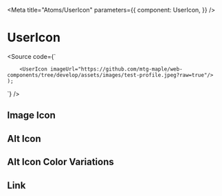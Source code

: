 

<Meta
  title="Atoms/UserIcon"
  parameters={{
    component: UserIcon,
  }}
/>

# UserIcon

<Source code={`
     
        <UserIcon imageUrl="https://github.com/mtg-maple/web-components/tree/develop/assets/images/test-profile.jpeg?raw=true"/>
    );
`} />

<Props of={UserIcon} />

## Image Icon

<Preview withSource="open">
  <Story name="imageSmall">
    <UserIcon size="small" imageUrl="https://github.com/mtg-maple/web-components/tree/develop/assets/images/test-profile.jpeg?raw=true"/>
  </Story>
  <Story name="imageMedium">
    <UserIcon size="medium" imageUrl="https://github.com/mtg-maple/web-components/tree/develop/assets/images/test-profile.jpeg?raw=true"/>
  </Story>
  <Story name="imageLarge">
    <UserIcon size="large" imageUrl="https://github.com/mtg-maple/web-components/tree/develop/assets/images/test-profile.jpeg?raw=true"/>
  </Story>
</Preview>

## Alt Icon

<Preview withSource="open">
  <Story name="altSmall">
    <UserIcon size="small"/>
  </Story>
  <Story name="altMedium">
    <UserIcon size="medium"/>
  </Story>
  <Story name="altLarge">
    <UserIcon size="large"/>
  </Story>
</Preview>

## Alt Icon Color Variations

<Preview withSource="open">
  <Story name="altPrimary">
    <UserIcon color="primary"/>
  </Story>
  <Story name="altSecondary">
    <UserIcon color="secondary"/>
  </Story>
  <Story name="altText">
    <UserIcon color="text"/>
  </Story>
  <Story name="altMuteText">
    <UserIcon color="muteText"/>
  </Story>
</Preview>

## Link

<Preview withSource="open">
  <Story name="altIconWithLink">
    <UserIcon 
      linkUrl="https://github.com/mtg-maple/web-components"
    />
  </Story>
  <Story name="imageIconwithLink">
    <UserIcon 
      imageUrl="https://github.com/mtg-maple/web-components/tree/develop/assets/images/test-profile.jpeg?raw=true"
      linkUrl="https://github.com/mtg-maple/web-components"
    />
  </Story>
</Preview>